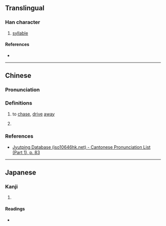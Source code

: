 {{character info}}
==Translingual==

===Han character===
{{Han char|rn=30|rad=口|as=12|sn=15|four=62020|canj=RGTH|ids=⿰口彭}}

# [[syllable]]

====References====
* {{Han ref|kx=0206.270|dkj=04241|hdz=10681.010|uh=562D|ud=22061}}

----

==Chinese==
{{zh-forms}}

===Pronunciation===
{{zh-pron
|m=pēng,zhāo
|c=paang4,baang4,paang1
|mc=y
|oc=y
|cat=
}}

===Definitions===
{{zh-hanzi}}

# {{lb|zh|Cantonese}} to [[chase]], [[drive]] [[away]]
# {{lb|zh|Mandarin}} {{rfdef|cmn|sort=口12}}

===References===
* [http://www.iso10646hk.net/jp/document/download.jsp Jyutping Database (iso10646hk.net) - Cantonese Pronunciation List (Part 1), p. 83]

----

==Japanese==

===Kanji===
{{ja-kanji|grade=|rs=口12}}

# {{rfdef|ja|sort=口12}}

====Readings====
* {{ja-readings|on=[[ほう]] (hō), [[びょう]] (byō)|kun=[[こえ]] (koe)}}